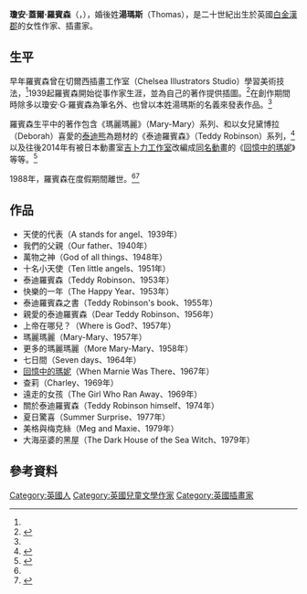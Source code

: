 {{noteTA
|1=zh-cn:托马斯; zh-hk:湯馬士; zh-tw:湯瑪斯;
|2=zh-cn:理查德; zh-hk:李察; zh-tw:理查;
|3=zh-cn:切尔西; zh-hk:車路士; zh-tw:切爾西;
|4=zh-cn:琼; zh-tw:瓊安;
|5=zh-cn:罗宾逊; zh-tw:羅賓森;
}}
{{Infobox writer 
| name     = 瓊安·G·羅賓森
| original = Joan G.Robinson
| pseudonym = 瓊安·G·羅賓森<br>瓊安·蓋爾·羅賓森<br>瓊安·羅賓森<br>瓊安·瑪麗·蓋爾·羅賓森
| birthname = 瓊安·蓋爾·湯瑪斯（Joan Gale Thomas）<ref name="usm">{{Cite web |url=http://www.lib.usm.edu/legacy/degrum/public_html/html/research/findaids/robinson,joan.htm |title=JOAN GALE ROBINSON PAPERS |work=[[南密西西比大學|南密西西比大學]] |accessdate=2014年10月4日 |archive-date=2013年10月5日 |archive-url=https://web.archive.org/web/20131005114302/http://www.lib.usm.edu/legacy/degrum/public_html/html/research/findaids/robinson,joan.htm |dead-url=yes }}</ref>
| birthdate  = 1910年2月10日
| birthplace = 英國[[白金漢郡|白金漢郡]]{{link-en|杰羅茲克羅斯|Gerrards Cross}}
| deathdate  = {{death date and age|1988|8|20|1910|2|10}}
| deathplace = 英國[[諾福克郡|諾福克郡]][[金斯林|金斯林]]
| occupation = 作家、插畫家
| nationality = {{GBR}}
| period = 1939至1979年
| genre = 小說 
| subject = [[兒童文學|兒童文學]]
| notableworks = 《[[回憶中的瑪妮_(小說)|回憶中的瑪妮]]》
| partner = 理查·羅賓森（Richard Robinson）<ref name="usm"/>
}}
'''瓊安·蓋爾·羅賓森'''（{{lang-en|Joan Gale Robinson}}，{{bd|1910年||1988年||catIdx=Joan G Robinson}}），婚後姓'''湯瑪斯'''（Thomas），是二十世紀出生於英國[[白金漢郡|白金漢郡]]{{link-en|杰羅茲克羅斯|Gerrards Cross}}的女性作家、插畫家。

== 生平 ==
早年羅賓森曾在切爾西插畫工作室（Chelsea Illustrators Studio）學習美術技法，<ref name="usm"/>1939起羅賓森開始從事作家生涯，並為自己的著作提供插圖。<ref>{{Cite web |url=http://www.carolinesheldon.co.uk/pdf/dbpdf.php?dbID=96 |title=joan G. Robinson Agent:Caroline Sheldon |work=Caroline Sheldon |format=[[pdf|pdf]] |page=第1頁 |accessdate=2014年10月4日 |deadurl=yes |archiveurl=https://web.archive.org/web/20141006100943/http://www.carolinesheldon.co.uk/pdf/dbpdf.php?dbID=96 |archivedate=2014年10月6日 }}</ref>在創作期間時除多以瓊安·G·羅賓森為筆名外、也曾以本姓湯瑪斯的名義來發表作品。<ref name="usm"/>

羅賓森生平中的著作包含《瑪麗瑪麗》（Mary-Mary）系列、和以女兒黛博拉（Deborah）喜愛的[[泰迪熊|泰迪熊]]為題材的《泰迪羅賓森》（Teddy Robinson）系列，<ref>{{Cite web |url=https://www.hotkeybooks.com/authors/detail/joan-g.-robinson |title=Joan G. Robinson |work=HotKey Books |accessdate=2014年10月4日 |deadurl=yes |archiveurl=https://web.archive.org/web/20141006161520/https://www.hotkeybooks.com/authors/detail/joan-g.-robinson |archivedate=2014年10月6日 }}</ref>以及往後2014年有被日本動畫室[[吉卜力工作室|吉卜力工作室]]改編成[[回憶中的瑪妮|同名動畫]]的《[[回憶中的瑪妮_(小說)|回憶中的瑪妮]]》等等。<ref>{{Cite web |url=http://eiga.com/news/20140416/2/ |script-title=ja:米林宏昌監督「思い出のマーニー」にかける並々ならぬ思い |publisher=Eiga.Com inc |date=2014年4月16日 |accessdate=2014年10月4日 |archive-date=2014年10月6日 |archive-url=https://web.archive.org/web/20141006114540/http://eiga.com/news/20140416/2/ |dead-url=no }}</ref>

1988年，羅賓森在度假期間離世。<ref name="usm"/><ref>{{cite book |title=[[回憶中的瑪妮_(小說)|回憶中的瑪妮]]：後記 |date=2014年11月1日 |publisher=[[台灣東販|台灣東販]] |isbn=978-986-331-549-0 |page=228頁 }}</ref>

== 作品 ==
*天使的代表（A stands for angel、1939年）
*我們的父親（Our father、1940年）
*萬物之神（God of all things、1948年）
*十名小天使（Ten little angels、1951年）
*泰迪羅賓森（Teddy Robinson、1953年）
*快樂的一年（The Happy Year、1953年）
*泰迪羅賓森之書（Teddy Robinson's book、1955年）
*親愛的泰迪羅賓森（Dear Teddy Robinson、1956年）
*上帝在哪兒？（Where is God?、1957年）
*瑪麗瑪麗（Mary-Mary、1957年）
*更多的瑪麗瑪麗（More Mary-Mary、1958年）
*七日間（Seven days、1964年）
*[[回憶中的瑪妮_(小說)|回憶中的瑪妮]]（When Marnie Was There、1967年）
*查莉（Charley、1969年）
*遠走的女孩（The Girl Who Ran Away、1969年）
*關於泰迪羅賓森（Teddy Robinson himself、1974年）
*夏日驚喜（Summer Surprise、1977年）
*美格與梅克絲（Meg and Maxie、1979年）
*大海巫婆的黑屋（The Dark House of the Sea Witch、1979年）

== 參考資料 ==
{{reflist}}

{{Authority control}}

{{DEFAULTSORT:Joan G. Robinson}}
[[Category:英國人|Category:英國人]]
[[Category:英國兒童文學作家|Category:英國兒童文學作家]]
[[Category:英國插畫家|Category:英國插畫家]]
